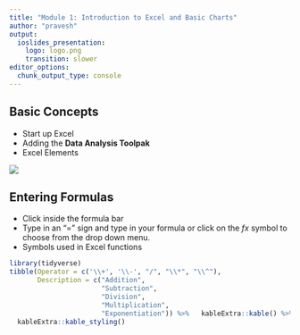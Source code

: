 ```yaml
---
title: "Module 1: Introduction to Excel and Basic Charts"
author: "pravesh"
output: 
  ioslides_presentation:
    logo: logo.png
    transition: slower
editor_options: 
  chunk_output_type: console
---
```



## Basic Concepts

- Start up Excel
- Adding the **Data Analysis Toolpak**
- Excel Elements

![](1-Introduction/ExcelElements.JPG)


## Entering Formulas

- Click inside the formula bar
- Type in an "=" sign and type in your formula or click on the $fx$ symbol to choose from the drop down menu.
- Symbols used in Excel functions

```r
library(tidyverse)
tibble(Operator = c('\\+', '\\-', "/", "\\*", "\\^"),
       Description = c("Addition",
                       "Subtraction", 
                       "Division",
                       "Multiplication",
                       "Exponentiation")) %>%   kableExtra::kable() %>% 
  kableExtra::kable_styling()
```

